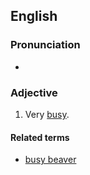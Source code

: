 ==English==

===Pronunciation===
* {{audio|En-au-busy as a beaver.ogg|Audio (AU)|lang=en}}

===Adjective===
{{head|en|adjective|head=([[as]]) [[busy]] as a [[beaver]]}}

# {{lb|en|simile}} Very [[busy]].

====Related terms====
* [[busy beaver]]